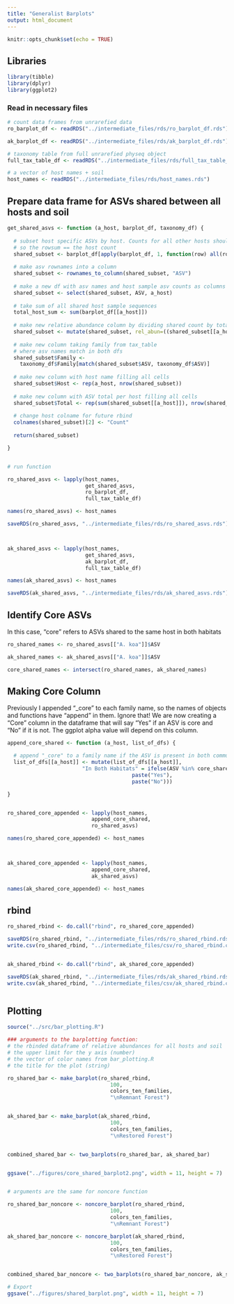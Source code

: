 ```yaml
---
title: "Generalist Barplots"
output: html_document
---
```


```r
knitr::opts_chunk$set(echo = TRUE)
```

## Libraries

```r

library(tibble)
library(dplyr)
library(ggplot2)

```

### Read in necessary files

```r

# count data frames from unrarefied data
ro_barplot_df <- readRDS("../intermediate_files/rds/ro_barplot_df.rds")

ak_barplot_df <- readRDS("../intermediate_files/rds/ak_barplot_df.rds")

# taxonomy table from full unrarefied physeq object 
full_tax_table_df <- readRDS("../intermediate_files/rds/full_tax_table_df.rds")

# a vector of host names + soil
host_names <- readRDS("../intermediate_files/rds/host_names.rds")

```

## Prepare data frame for ASVs shared between all hosts and soil

```r

get_shared_asvs <- function (a_host, barplot_df, taxonomy_df) {
  
  # subset host specific ASVs by host. Counts for all other hosts should be 0, 
  # so the rowsum == the host count
  shared_subset <- barplot_df[apply(barplot_df, 1, function(row) all(row!=0)),]
  
  # make asv rownames into a column
  shared_subset <- rownames_to_column(shared_subset, "ASV")
  
  # make a new df with asv names and host sample asv counts as columns
  shared_subset <- select(shared_subset, ASV, a_host)
  
  # take sum of all shared host sample sequences
  total_host_sum <- sum(barplot_df[[a_host]])
  
  # make new relative abundance column by dividing shared count by total
  shared_subset <- mutate(shared_subset, rel_abun=((shared_subset[[a_host]] / total_host_sum) * 100))
  
  # make new column taking family from tax_table 
  # where asv names match in both dfs
  shared_subset$Family <- 
    taxonomy_df$Family[match(shared_subset$ASV, taxonomy_df$ASV)]
  
  # make new column with host name filling all cells
  shared_subset$Host <- rep(a_host, nrow(shared_subset))
  
  # make new column with ASV total per host filling all cells
  shared_subset$Total <- rep(sum(shared_subset[[a_host]]), nrow(shared_subset))
  
  # change host colname for future rbind
  colnames(shared_subset)[2] <- "Count"
  
  return(shared_subset)

}


# run function

ro_shared_asvs <- lapply(host_names, 
                         get_shared_asvs, 
                         ro_barplot_df, 
                         full_tax_table_df)

names(ro_shared_asvs) <- host_names

saveRDS(ro_shared_asvs, "../intermediate_files/rds/ro_shared_asvs.rds")



ak_shared_asvs <- lapply(host_names, 
                         get_shared_asvs, 
                         ak_barplot_df, 
                         full_tax_table_df)

names(ak_shared_asvs) <- host_names

saveRDS(ak_shared_asvs, "../intermediate_files/rds/ak_shared_asvs.rds")


```

## Identify Core ASVs

In this case, "core" refers to ASVs shared to the same host in both habitats

```r

ro_shared_names <- ro_shared_asvs[["A. koa"]]$ASV

ak_shared_names <- ak_shared_asvs[["A. koa"]]$ASV

core_shared_names <- intersect(ro_shared_names, ak_shared_names)


```

## Making Core Column

Previously I appended "_core" to each family name, so the names of objects and functions have "append" in them. Ignore that! We are now creating a "Core" column in the dataframe that will say "Yes" if an ASV is core and "No" if it is not. The ggplot alpha value will depend on this column.

```r

append_core_shared <- function (a_host, list_of_dfs) {

  # append "_core" to a family name if the ASV is present in both communities
  list_of_dfs[[a_host]] <- mutate(list_of_dfs[[a_host]],
                        "In Both Habitats" = ifelse(ASV %in% core_shared_names,
                                        paste("Yes"),
                                        paste("No")))

}


ro_shared_core_appended <- lapply(host_names, 
                           append_core_shared,
                           ro_shared_asvs)

names(ro_shared_core_appended) <- host_names



ak_shared_core_appended <- lapply(host_names, 
                           append_core_shared,
                           ak_shared_asvs)

names(ak_shared_core_appended) <- host_names

```

## rbind

```r

ro_shared_rbind <- do.call("rbind", ro_shared_core_appended)

saveRDS(ro_shared_rbind, "../intermediate_files/rds/ro_shared_rbind.rds")
write.csv(ro_shared_rbind, "../intermediate_files/csv/ro_shared_rbind.csv")


ak_shared_rbind <- do.call("rbind", ak_shared_core_appended)

saveRDS(ak_shared_rbind, "../intermediate_files/rds/ak_shared_rbind.rds")
write.csv(ak_shared_rbind, "../intermediate_files/csv/ak_shared_rbind.csv")



```

## Plotting

```r

source("../src/bar_plotting.R")

### arguments to the barplotting function:
# the rbinded dataframe of relative abundances for all hosts and soil
# the upper limit for the y axis (number)
# the vector of color names from bar_plotting.R
# the title for the plot (string)

ro_shared_bar <- make_barplot(ro_shared_rbind,
                                 100,
                                 colors_ten_families,
                                 "\nRemnant Forest") 


ak_shared_bar <- make_barplot(ak_shared_rbind,
                                 100,
                                 colors_ten_families,
                                 "\nRestored Forest") 


combined_shared_bar <- two_barplots(ro_shared_bar, ak_shared_bar)


ggsave("../figures/core_shared_barplot2.png", width = 11, height = 7)


# arguments are the same for noncore function

ro_shared_bar_noncore <- noncore_barplot(ro_shared_rbind,
                                 100,
                                 colors_ten_families,
                                 "\nRemnant Forest") 

ak_shared_bar_noncore <- noncore_barplot(ak_shared_rbind,
                                 100,
                                 colors_ten_families,
                                 "\nRestored Forest")


combined_shared_bar_noncore <- two_barplots(ro_shared_bar_noncore, ak_shared_bar_noncore)

# Export
ggsave("../figures/shared_barplot.png", width = 11, height = 7)


```






